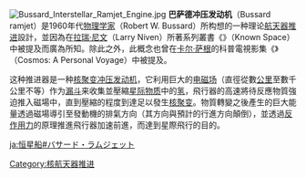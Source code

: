 {{unreferenced|time=2012-01-11T10:50:51+00:00}}
{{noteTA
|1=zh-hant:核融合;zh-hans:核聚变;
}}
[[Image:Bussard_Interstellar_Ramjet_Engine.jpg|thumb]]
'''巴萨德冲压发动机'''（Bussard ramjet）是1960年代[[物理学家|物理学家]]{{link-en|罗伯特·巴萨德|Robert W. Bussard}}（Robert W. Bussard）所构想的一种理论[[航天器推进|航天器推进]]設計，並因為在[[拉瑞·尼文|拉瑞·尼文]]（Larry Niven）所著系列叢書《{{link-en|已知宇宙|Known Space}}》（Known Space）中被提及而廣為所知。除此之外，此概念也曾在[[卡尔·萨根|卡尔·萨根]]的科普電視影集《{{link-en|宇宙 (電視影集)|Cosmos: A Personal Voyage|宇宙}}》（Cosmos: A Personal Voyage）中被提及。

这种推进器是一种[[核聚变|核聚变]][[冲压发动机|冲压发动机]]，它利用巨大的[[電場|电]][[磁场|磁场]]（直徑從數[[公里|公里]]至數千公里不等）作为[[漏斗|漏斗]]来收集並壓縮[[星际物质|星际物质]]中的[[氢|氢]]，飛行器的高速將待反應物質強迫推入磁場中，直到壓縮的程度到達足以發生[[核聚变|核聚变]]。物質轉變之後產生的巨大能量透過磁場導引至發動機的排氣方向（其方向與預計的行進方向顛倒），並透過[[反作用力|反作用力]]的原理推進飛行器加速前進，而達到星際飛行的目的。

{{天文小作品}}
{{航天器推进}}

{{DEFAULTSORT:Bussard Ramjet}}
[[Category:核航天器推进|Category:核航天器推进]]

[[ja:恒星船#バサード・ラムジェット|ja:恒星船#バサード・ラムジェット]]